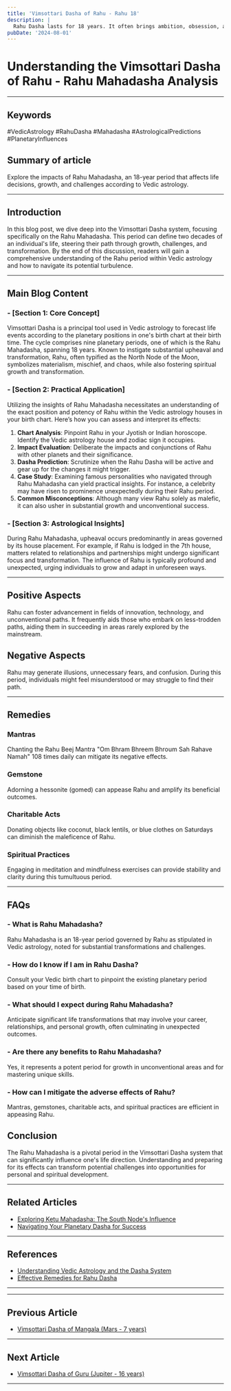 ```yaml
---
title: 'Vimsottari Dasha of Rahu - Rahu 18'
description: |
  Rahu Dasha lasts for 18 years. It often brings ambition, obsession, and unconventional or foreign experiences.
pubDate: '2024-08-01'
---
```


# Understanding the Vimsottari Dasha of Rahu - Rahu Mahadasha Analysis

---

## Keywords
#VedicAstrology #RahuDasha #Mahadasha #AstrologicalPredictions #PlanetaryInfluences

## Summary of article
Explore the impacts of Rahu Mahadasha, an 18-year period that affects life decisions, growth, and challenges according to Vedic astrology.

---

## Introduction
In this blog post, we dive deep into the Vimsottari Dasha system, focusing specifically on the Rahu Mahadasha. This period can define two decades of an individual's life, steering their path through growth, challenges, and transformation. By the end of this discussion, readers will gain a comprehensive understanding of the Rahu period within Vedic astrology and how to navigate its potential turbulence.

---

## Main Blog Content

### - [Section 1: Core Concept]
Vimsottari Dasha is a principal tool used in Vedic astrology to forecast life events according to the planetary positions in one's birth chart at their birth time. The cycle comprises nine planetary periods, one of which is the Rahu Mahadasha, spanning 18 years. Known to instigate substantial upheaval and transformation, Rahu, often typified as the North Node of the Moon, symbolizes materialism, mischief, and chaos, while also fostering spiritual growth and transformation.

### - [Section 2: Practical Application]
Utilizing the insights of Rahu Mahadasha necessitates an understanding of the exact position and potency of Rahu within the Vedic astrology houses in your birth chart. Here’s how you can assess and interpret its effects:

1. **Chart Analysis**: Pinpoint Rahu in your Jyotish or Indian horoscope. Identify the Vedic astrology house and zodiac sign it occupies.
2. **Impact Evaluation**: Deliberate the impacts and conjunctions of Rahu with other planets and their significance.
3. **Dasha Prediction**: Scrutinize when the Rahu Dasha will be active and gear up for the changes it might trigger.
4. **Case Study**: Examining famous personalities who navigated through Rahu Mahadasha can yield practical insights. For instance, a celebrity may have risen to prominence unexpectedly during their Rahu period.
5. **Common Misconceptions**: Although many view Rahu solely as malefic, it can also usher in substantial growth and unconventional success.

### - [Section 3: Astrological Insights]
During Rahu Mahadasha, upheaval occurs predominantly in areas governed by its house placement. For example, if Rahu is lodged in the 7th house, matters related to relationships and partnerships might undergo significant focus and transformation. The influence of Rahu is typically profound and unexpected, urging individuals to grow and adapt in unforeseen ways.

---

## Positive Aspects
Rahu can foster advancement in fields of innovation, technology, and unconventional paths. It frequently aids those who embark on less-trodden paths, aiding them in succeeding in areas rarely explored by the mainstream.

## Negative Aspects
Rahu may generate illusions, unnecessary fears, and confusion. During this period, individuals might feel misunderstood or may struggle to find their path.

---

## Remedies

### Mantras
Chanting the Rahu Beej Mantra "Om Bhram Bhreem Bhroum Sah Rahave Namah" 108 times daily can mitigate its negative effects.

### Gemstone
Adorning a hessonite (gomed) can appease Rahu and amplify its beneficial outcomes.

### Charitable Acts
Donating objects like coconut, black lentils, or blue clothes on Saturdays can diminish the maleficence of Rahu.

### Spiritual Practices
Engaging in meditation and mindfulness exercises can provide stability and clarity during this tumultuous period.

---

## FAQs
### - What is Rahu Mahadasha?
Rahu Mahadasha is an 18-year period governed by Rahu as stipulated in Vedic astrology, noted for substantial transformations and challenges.

### - How do I know if I am in Rahu Dasha?
Consult your Vedic birth chart to pinpoint the existing planetary period based on your time of birth.

### - What should I expect during Rahu Mahadasha?
Anticipate significant life transformations that may involve your career, relationships, and personal growth, often culminating in unexpected outcomes.

### - Are there any benefits to Rahu Mahadasha?
Yes, it represents a potent period for growth in unconventional areas and for mastering unique skills.

### - How can I mitigate the adverse effects of Rahu?
Mantras, gemstones, charitable acts, and spiritual practices are efficient in appeasing Rahu.

## Conclusion
The Rahu Mahadasha is a pivotal period in the Vimsottari Dasha system that can significantly influence one's life direction. Understanding and preparing for its effects can transform potential challenges into opportunities for personal and spiritual development.

---

## Related Articles
- [Exploring Ketu Mahadasha: The South Node's Influence](#)
- [Navigating Your Planetary Dasha for Success](#)

---

## References
- [Understanding Vedic Astrology and the Dasha System](https://www.example-astrology.com)
- [Effective Remedies for Rahu Dasha](https://www.another-astrology.com)

---
---

## Previous Article
- [Vimsottari Dasha of Mangala (Mars - 7 years)](/blogs-md/0401_Vimsottari_Dasha/040105_Vimsottari_Dasha_of_Mangala_Mars_7years.mdx)

---

## Next Article
- [Vimsottari Dasha of Guru (Jupiter - 16 years)](/blogs-md/0401_Vimsottari_Dasha/040107_Vimsottari_Dasha_of_Guru_Jupiter_16years.mdx)

---
